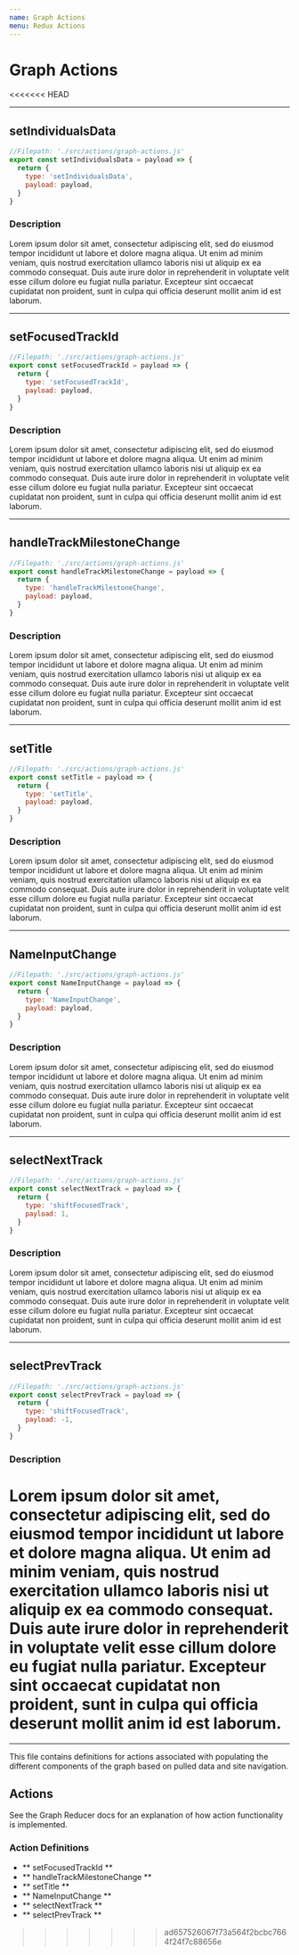 ```yaml
---
name: Graph Actions
menu: Redux Actions
---
```


# Graph Actions
<<<<<<< HEAD

---
## setIndividualsData 
```js
//Filepath: './src/actions/graph-actions.js'
export const setIndividualsData = payload => {
  return {
    type: 'setIndividualsData',
    payload: payload,
  }
}
```
### Description
Lorem ipsum dolor sit amet, consectetur adipiscing elit, sed do eiusmod tempor incididunt ut labore et dolore magna aliqua. Ut enim ad minim veniam, quis nostrud exercitation ullamco laboris nisi ut aliquip ex ea commodo consequat. Duis aute irure dolor in reprehenderit in voluptate velit esse cillum dolore eu fugiat nulla pariatur. Excepteur sint occaecat cupidatat non proident, sunt in culpa qui officia deserunt mollit anim id est laborum.

---
## setFocusedTrackId 
```js
//Filepath: './src/actions/graph-actions.js'
export const setFocusedTrackId = payload => {
  return {
    type: 'setFocusedTrackId',
    payload: payload,
  }
}
```
### Description
Lorem ipsum dolor sit amet, consectetur adipiscing elit, sed do eiusmod tempor incididunt ut labore et dolore magna aliqua. Ut enim ad minim veniam, quis nostrud exercitation ullamco laboris nisi ut aliquip ex ea commodo consequat. Duis aute irure dolor in reprehenderit in voluptate velit esse cillum dolore eu fugiat nulla pariatur. Excepteur sint occaecat cupidatat non proident, sunt in culpa qui officia deserunt mollit anim id est laborum.

---
## handleTrackMilestoneChange 
```js
//Filepath: './src/actions/graph-actions.js'
export const handleTrackMilestoneChange = payload => {
  return {
    type: 'handleTrackMilestoneChange',
    payload: payload,
  }
}
```
### Description
Lorem ipsum dolor sit amet, consectetur adipiscing elit, sed do eiusmod tempor incididunt ut labore et dolore magna aliqua. Ut enim ad minim veniam, quis nostrud exercitation ullamco laboris nisi ut aliquip ex ea commodo consequat. Duis aute irure dolor in reprehenderit in voluptate velit esse cillum dolore eu fugiat nulla pariatur. Excepteur sint occaecat cupidatat non proident, sunt in culpa qui officia deserunt mollit anim id est laborum.

---
## setTitle 
```js
//Filepath: './src/actions/graph-actions.js'
export const setTitle = payload => {
  return {
    type: 'setTitle',
    payload: payload,
  }
}
```
### Description
Lorem ipsum dolor sit amet, consectetur adipiscing elit, sed do eiusmod tempor incididunt ut labore et dolore magna aliqua. Ut enim ad minim veniam, quis nostrud exercitation ullamco laboris nisi ut aliquip ex ea commodo consequat. Duis aute irure dolor in reprehenderit in voluptate velit esse cillum dolore eu fugiat nulla pariatur. Excepteur sint occaecat cupidatat non proident, sunt in culpa qui officia deserunt mollit anim id est laborum.

---
## NameInputChange 
```js
//Filepath: './src/actions/graph-actions.js'
export const NameInputChange = payload => {
  return {
    type: 'NameInputChange',
    payload: payload,
  }
}
```
### Description
Lorem ipsum dolor sit amet, consectetur adipiscing elit, sed do eiusmod tempor incididunt ut labore et dolore magna aliqua. Ut enim ad minim veniam, quis nostrud exercitation ullamco laboris nisi ut aliquip ex ea commodo consequat. Duis aute irure dolor in reprehenderit in voluptate velit esse cillum dolore eu fugiat nulla pariatur. Excepteur sint occaecat cupidatat non proident, sunt in culpa qui officia deserunt mollit anim id est laborum.

---
## selectNextTrack 
```js
//Filepath: './src/actions/graph-actions.js'
export const selectNextTrack = payload => {
  return {
    type: 'shiftFocusedTrack',
    payload: 1,
  }
}
```
### Description
Lorem ipsum dolor sit amet, consectetur adipiscing elit, sed do eiusmod tempor incididunt ut labore et dolore magna aliqua. Ut enim ad minim veniam, quis nostrud exercitation ullamco laboris nisi ut aliquip ex ea commodo consequat. Duis aute irure dolor in reprehenderit in voluptate velit esse cillum dolore eu fugiat nulla pariatur. Excepteur sint occaecat cupidatat non proident, sunt in culpa qui officia deserunt mollit anim id est laborum.

---
## selectPrevTrack 
```js
//Filepath: './src/actions/graph-actions.js'
export const selectPrevTrack = payload => {
  return {
    type: 'shiftFocusedTrack',
    payload: -1,
  }
}
```
### Description
Lorem ipsum dolor sit amet, consectetur adipiscing elit, sed do eiusmod tempor incididunt ut labore et dolore magna aliqua. Ut enim ad minim veniam, quis nostrud exercitation ullamco laboris nisi ut aliquip ex ea commodo consequat. Duis aute irure dolor in reprehenderit in voluptate velit esse cillum dolore eu fugiat nulla pariatur. Excepteur sint occaecat cupidatat non proident, sunt in culpa qui officia deserunt mollit anim id est laborum.
=======
---
This file contains definitions for actions associated with populating the different components of the graph based on pulled data and site navigation.

## Actions
See the Graph Reducer docs for an explanation of how action functionality is implemented.

### Action Definitions
- ** setFocusedTrackId ** 
- ** handleTrackMilestoneChange ** 
- ** setTitle ** 
- ** NameInputChange ** 
- ** selectNextTrack ** 
- ** selectPrevTrack ** 
>>>>>>> ad657526067f73a564f2bcbc7664f24f7c88656e
